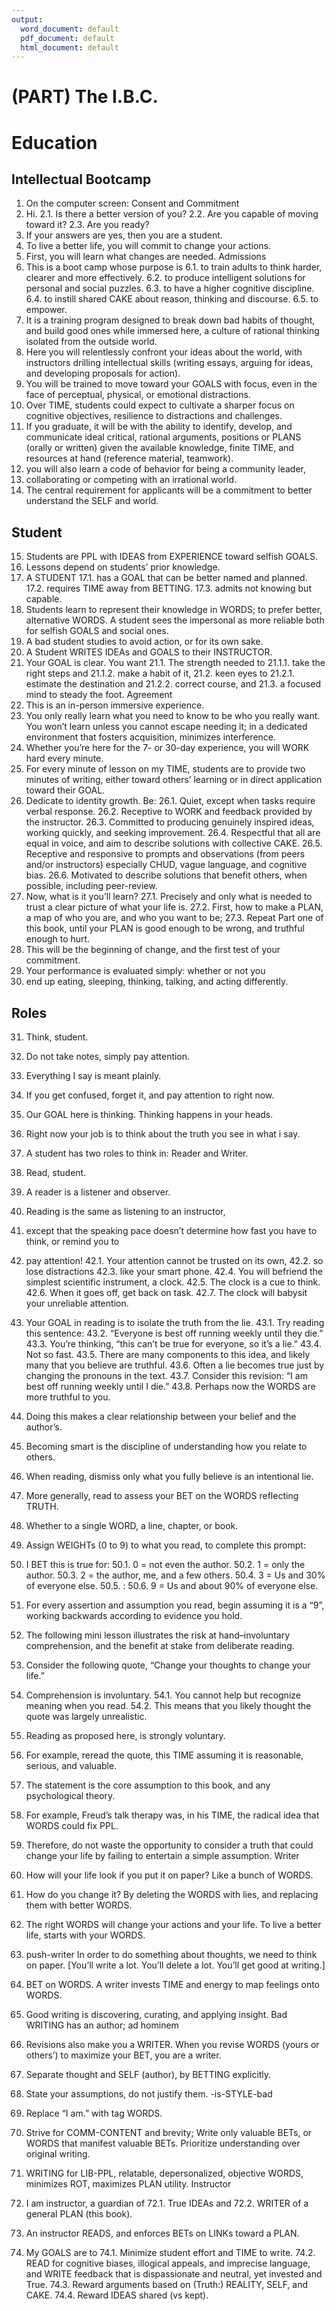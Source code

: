 ```yaml
---
output:
  word_document: default
  pdf_document: default
  html_document: default
---
```



#	(PART) The I.B.C. {-}
# Education

## Intellectual Bootcamp 

1.	On the computer screen:
Consent and Commitment
2.	Hi.
2.1.	 Is there a better version of you?
2.2.	 Are you capable of moving toward it?
2.3.	 Are you ready?
3.	If your answers are yes, then you are a student. 
4.	To live a better life, you will commit to change your actions. 
5.	First, you will learn what changes are needed.
Admissions
6.	This is a boot camp whose purpose is 
6.1.	to train adults to think harder, clearer and more effectively. 
6.2.	to produce intelligent solutions for personal and social puzzles.
6.3.	to have a higher cognitive discipline.
6.4.	to instill shared CAKE about reason, thinking and discourse. 
6.5.	to empower.
7.	It is a training program designed to break down bad habits of thought, and build 
good ones while immersed here, a culture of rational thinking isolated from the 
outside world.
8.	Here you will relentlessly confront your ideas about the world, with instructors 
drilling intellectual skills (writing essays, arguing for ideas, and developing 
proposals for action).
9.	You will be trained to move toward your GOALS with focus, even in the face of 
perceptual, physical, or emotional distractions. 
10.	Over TIME, students could expect to cultivate a sharper focus on cognitive 
objectives, resilience to distractions and challenges. 
11.	If you graduate, it will be with the ability to identify, develop, and communicate 
ideal critical, rational arguments, positions or PLANS (orally or written) given the 
available knowledge, finite TIME, and resources at hand (reference material, 
teamwork).
12.	you will also learn a code of behavior for being a community leader,
13.	collaborating or competing with an irrational world.
14.	The central requirement for applicants will be a commitment to better 
understand the SELF and world.

## Student

15.	Students are PPL with IDEAS from EXPERIENCE toward selfish GOALS.
16.	Lessons depend on students' prior knowledge.
17.	A STUDENT
17.1.	has a GOAL that can be better named and planned.
17.2.	requires TIME away from BETTING.
17.3.	admits not knowing but capable.
18.	Students learn to represent their knowledge in WORDS; to prefer better, 
alternative WORDS. A student sees the impersonal as more reliable both for 
selfish GOALS and social ones.
19.	A bad student studies to avoid action, or for its own sake.
20.	A Student WRITES IDEAs and GOALS to their INSTRUCTOR.
21.	Your GOAL is clear. You want 
21.1.	The strength needed to 
21.1.1.	take the right steps and
21.1.2.	make a habit of it, 
21.2.	 keen eyes to 
21.2.1.	estimate the destination and 
21.2.2.	correct course, and 
21.3.	 a focused mind to steady the foot.
Agreement
22.	This is an in-person immersive experience.
23.	You only really learn what you need to know to be who you really want. You 
won't learn unless you cannot escape needing it; in a dedicated environment 
that fosters acquisition, minimizes interference.
24.	Whether you're here for the 7- or 30-day experience, you will WORK hard every 
minute.
25.	For every minute of lesson on my TIME, students are to provide two minutes of 
writing, either toward others' learning or in direct application toward their 
GOAL.
26.	Dedicate to identity growth. Be:
26.1.	Quiet, except when tasks require verbal response.
26.2.	Receptive to WORK and feedback provided by the instructor.
26.3.	Committed to producing genuinely inspired ideas, working quickly, and 
seeking improvement.
26.4.	Respectful that all are equal in voice, and aim to describe solutions with 
collective CAKE.
26.5.	Receptive and responsive to prompts and observations (from peers and/or 
instructors) especially CHUD, vague language, and cognitive bias.
26.6.	Motivated to describe solutions that benefit others, when possible, 
including peer-review.
27.	Now, what is it you'll learn? 
27.1.	Precisely and only what is needed to trust a clear picture of what your life 
is. 
27.2.	First, how to make a PLAN, a map of who you are, and who you want to be; 
27.3.	Repeat Part one of this book, until your PLAN is good enough to be wrong, 
and truthful enough to hurt.
28.	This will be the beginning of change, and the first test of your commitment. 
29.	Your performance is evaluated simply: whether or not you 
30.	end up eating, sleeping, thinking, talking, and acting differently.

## Roles

31.	Think, student. 
32.	Do not take notes, simply pay attention. 
33.	Everything I say is meant plainly. 
34.	If you get confused, forget it, and pay attention to right now.
35.	Our GOAL here is thinking. Thinking happens in your heads.
36.	Right now your job is to think about the truth you see in what i say.
37.	A student has two roles to think in: Reader and Writer.

38.	Read, student.
39.	A reader is a listener and observer.
40.	Reading is the same as listening to an instructor, 
41.	except that the speaking pace doesn't determine how fast you have to think, or 
remind you to 
42.	pay attention!
42.1.	Your attention cannot be trusted on its own, 
42.2.	so lose distractions 
42.3.	like your smart phone.
42.4.	You will befriend the simplest scientific instrument, a clock. 
42.5.	The clock is a cue to think. 
42.6.	When it goes off, get back on task.
42.7.	The clock will babysit your unreliable attention.
43.	Your GOAL in reading is to isolate the truth from the lie. 
43.1.	Try reading this sentence: 
43.2.	"Everyone is best off running weekly until they die." 
43.3.	You're thinking, "this can't be true for everyone, so it's a lie." 
43.4.	Not so fast.
43.5.	There are many components to this idea, and likely many that you believe 
are truthful. 
43.6.	Often a lie becomes true just by changing the pronouns in the text.
43.7.	Consider this revision: "I am best off running weekly until I die." 
43.8.	Perhaps now the WORDS are more truthful to you. 
44.	Doing this makes a clear relationship between your belief and the author's. 
45.	Becoming smart is the discipline of understanding how you relate to others.
46.	When reading, dismiss only what you fully believe is an intentional lie.
47.	More generally, read to assess your BET on the WORDS reflecting TRUTH.
48.	Whether to a single WORD, a line, chapter, or  book.
49.	Assign WEIGHTs (0 to 9) to what you read, to complete this prompt:
50.	I BET this is true for:
50.1.	0 = not even the author. 
50.2.	1 = only the author. 
50.3.	2 = the author, me, and a few others.
50.4.	3 = Us and 30% of everyone else. 
50.5.	:
50.6.	9 = Us and about 90% of everyone else.

51.	For every assertion and assumption you read, begin assuming it is a "9", working 
backwards according to evidence you hold. 
52.	The following mini lesson illustrates the risk at hand--involuntary 
comprehension, and the benefit at stake from deliberate reading. 
53.	Consider the following quote, "Change your thoughts to change your life." 
54.	Comprehension is involuntary. 
54.1.	You cannot help but recognize meaning when you read.
54.2.	This means that you likely thought the quote was largely unrealistic.
55.	Reading as proposed here, is strongly voluntary.
56.	For example, reread the quote, this TIME assuming it is reasonable, serious, and 
valuable. 
57.	The statement is the core assumption to this book, and any psychological 
theory.
58.	For example, Freud's talk therapy was, in his TIME, the radical idea that WORDS 
could fix PPL.
59.	Therefore, do not waste the opportunity to consider a truth that could change 
your life by failing to entertain a simple assumption.
Writer
60.	How will your life look if you put it on paper? Like a bunch of WORDS.
61.	How do you change it? By deleting the WORDS with lies, and replacing them 
with better WORDS.
62.	The right WORDS will change your actions and your life. To live a better life, 
starts with your WORDS.
63.	push-writer In order to do something about thoughts, we need to think on 
paper. [You'll write a lot. You'll delete a lot. You'll get good at writing.]
64.	BET on WORDS. A writer invests TIME and energy to map feelings onto WORDS.
65.	Good writing is discovering, curating, and applying insight. Bad WRITING has an 
author; ad hominem
66.	Revisions also make you a WRITER. When you revise WORDS (yours or others') 
to maximize your BET, you are a writer.
67.	Separate thought and SELF (author), by BETTING explicitly.
68.	State your assumptions, do not justify them. -is-STYLE-bad
69.	Replace "I am." with tag WORDS.
70.	Strive for COMM-CONTENT and brevity; Write only valuable BETs, or WORDS 
that manifest valuable BETs. Prioritize understanding over original writing.
71.	WRITING for LIB-PPL, relatable, depersonalized, objective WORDS, minimizes 
ROT, maximizes PLAN utility.
Instructor
72.	I am instructor, a guardian of
72.1.	True IDEAs and 
72.2.	WRITER of a general PLAN (this book).
73.	An instructor READS, and enforces BETs on LINKs toward a PLAN.
74.	My GOALS are to
74.1.	Minimize student effort and TIME to write.
74.2.	READ for cognitive biases, illogical appeals, and imprecise language, and 
WRITE feedback that is dispassionate and neutral, yet invested and True. 
74.3.	Reward arguments based on (Truth:) REALITY, SELF, and CAKE. 
74.4.	Reward IDEAS shared (vs kept).

